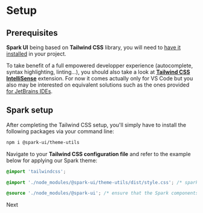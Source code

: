 
<Meta title="Using Spark/Setup" />

# Setup

## Prerequisites

**Spark UI** being based on **Tailwind CSS** library, you will need to [have it installed](https://tailwindcss.com/docs/installation) in your project.

To take benefit of a full empowered developper experience (autocomplete, syntax highlighting, linting...), you should also take a look at [**Tailwind CSS IntelliSense**](https://tailwindcss.com/docs/editor-setup#intelli-sense-for-vs-code) extension. For now it comes actually only for VS Code but you also may be interested on equivalent solutions such as the ones provided [for JetBrains IDEs](https://www.jetbrains.com/help/webstorm/tailwind-css.html).

## Spark setup

After completing the Tailwind CSS setup, you'll simply have to install the following packages via your command line:

```bash
npm i @spark-ui/theme-utils
```

Navigate to your **Tailwind CSS configuration file** and refer to the example below for applying our Spark theme:

```css
@import 'tailwindcss';

@import './node_modules/@spark-ui/theme-utils/dist/style.css'; /* spark default theme */

@source './node_modules/@spark-ui'; /* ensure that the Spark components are scanned */
```

<div className="mt-md flex justify-end">
  <Card
    href="/?path=/docs/using-spark-styling-overview--docs#overview-of-spark-styling-solution"
    description="Spark styling solution overview"
  >
    Next
  </Card>
</div>
